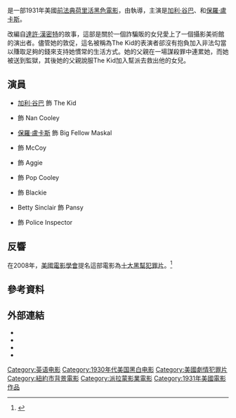 {{noteTA
|T=zh-hk:城市之街;zh-tw:城市大街;zh-cn:城市大街;
|G1=Show
|1=zh-hk:城市之街;zh-tw:城市大街;zh-cn:城市大街;
}}
{{Infobox film
| name           = 城市之街
| original_name  = ''City Streets''
| image          = CITY STREETS.jpg
| border         = yes
| caption        = 海報
| director       = {{link-en|魯賓·馬莫利安|Rouben Mamoulian}}
| producer       = {{link-en|E·洛依德·謝爾登|E. Lloyd Sheldon}}
| writer         = {{Plainlist|
* {{link-en|奧利佛·H·P·嘉瑞特|Oliver H.P. Garrett}}
* {{link-en|馬克斯·馬爾欽|Max Marcin}}（改編）
}}
| story          = [[達許·漢密特|達許·漢密特]]
| starring       = {{Plainlist|
* [[加利·谷巴|加利·谷巴]]
* {{link-en|希薇亞·西德尼|Sylvia Sidney}}
* [[保羅·盧卡斯|保羅·盧卡斯]]
}}
| music          = 
| cinematography = {{link-en|Lee Garmes|Lee Garmes}}
| editing        = William Shea
| studio         = [[派拉蒙電影|派拉蒙電影]]
| distributor    = 派拉蒙電影
| released       = {{Film date|1931|04|18|美國}}
| runtime        = 83分鐘
| country        = 美國
| language       = 英語
| cn_name       = 城市大街
| hk_name       = 城市之街
| tw_name       = 城市大街
}}
{{作品名稱|name=''City Streets''|hk=城市之街|tw=城市大街|equiv-cn=tw}}是一部1931年美國[[前法典荷里活|前法典荷里活]][[黑色電影|黑色電影]]，由{{link-en|魯賓·馬莫利安|Rouben Mamoulian}}執導，主演是[[加利·谷巴|加利·谷巴]]、{{link-en|希薇亞·西德尼|Sylvia Sidney}}和[[保羅·盧卡斯|保羅·盧卡斯]]。

改編自[[達許·漢密特|達許·漢密特]]的故事，這部{{link-en|前法典犯罪電影|Pre-Code crime films}}是關於一個詐騙販的女兒愛上了一個攝影美術館的演出者。儘管她的敦促，這名被稱為The Kid的表演者郤沒有抱負加入非法勾當以賺取足夠的錢來支持她慣常的生活方式。她的父親在一場謀殺罪中連累她，而她被送到監獄，其後她的父親說服The Kid加入幫派去救出他的女兒。

== 演員 ==
* [[加利·谷巴|加利·谷巴]] 飾 The Kid
* {{link-en|希薇亞·西德尼|Sylvia Sidney}} 飾 Nan Cooley
* [[保羅·盧卡斯|保羅·盧卡斯]] 飾 Big Fellow Maskal
* {{link-en|William "Stage" Boyd|William "Stage" Boyd}} 飾 McCoy
* {{link-en|Wynne Gibson|Wynne Gibson}} 飾 Aggie
* {{link-en|Guy Kibbee|Guy Kibbee}} 飾 Pop Cooley
* {{link-en|史丹利·菲爾茲|Stanley Fields (actor)}} 飾 Blackie
* Betty Sinclair 飾 Pansy
* {{link-en|Robert Homans|Robert Homans}} 飾 Police Inspector

== 反響 ==
在2008年，[[美國電影學會|美國電影學會]]提名這部電影為[[AFI十大類型十大佳片|十大黑幫犯罪片]]。<ref>{{cite web |url=http://connect.afi.com/site/DocServer/10top10.pdf?docID=381&AddInterest=1781 |title=AFI's 10 Top 10 Nominees |format=PDF |archiveurl=https://web.archive.org/web/20110716071937/http://connect.afi.com/site/DocServer/10top10.pdf?docID=381&AddInterest=1781 |archivedate=2011-07-16 |df= |language=en |accessdate=2017-02-17 |dead-url=no }}</ref>

== 參考資料 ==
{{reflist}}

== 外部連結 ==
* {{AFI film|905|City Streets}}
* {{IMDb title|0021750}}
* {{AllMovie title|id=87367}}
* {{tcmdb title|id=71014}}

[[Category:英语电影|Category:英语电影]]
[[Category:1930年代美国黑白电影|Category:1930年代美国黑白电影]]
[[Category:美國劇情犯罪片|Category:美國劇情犯罪片]]
[[Category:紐約市背景電影|Category:紐約市背景電影]]
[[Category:派拉蒙影業電影|Category:派拉蒙影業電影]]
[[Category:1931年美國電影作品|Category:1931年美國電影作品]]